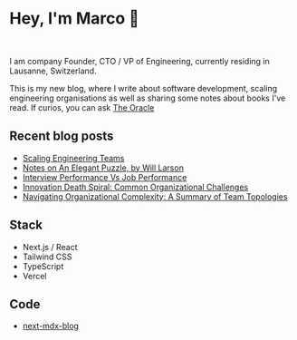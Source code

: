 # Hey, I'm Marco 👋

<br />

I am company Founder, CTO / VP of Engineering, currently residing in Lausanne, Switzerland.

This is my new blog, where I write about software development, scaling engineering organisations as well as sharing some notes about books I've read.
If curios, you can ask [The Oracle](/ask)

## Recent blog posts

- [Scaling Engineering Teams](/blog/scaling-engineering-teams)
- [Notes on An Elegant Puzzle, by Will Larson](/blog/an-elegant-puzzle)
- [Interview Performance Vs Job Performance](/blog/interview-performance-vs-job-performance)
- [Innovation Death Spiral: Common Organizational Challenges](/blog/innovation-death-spiral)
- [Navigating Organizational Complexity: A Summary of Team Topologies](/blog/team-topologies)

## Stack

- Next.js / React
- Tailwind CSS
- TypeScript
- Vercel

## Code

- [next-mdx-blog](https://github.com/leerob/next-mdx-blog)

